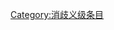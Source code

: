 {{catmore1|[[Wikipedia:圣经专题|Wikipedia:圣经专题]]}}
{{Articles by Quality|topic=圣经|project=圣经|format=TOC}}
{{emptycat}}

[[Category:消歧义级条目|Category:消歧义级条目]]